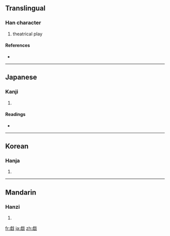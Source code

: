 {{also|戯|戲}}
==Translingual==

===Han character===
{{Han char|rn=62|rad=戈|as=11|sn=15|four=|canj=卜一戈 (YMI)}}

# theatrical play

====References====
* {{Han ref|kx=0414.130|hdz=21411.100|uh=6231|ud=25137}}

----

==Japanese==

===Kanji===
{{ja-kanji|grade=|rs=戈11}}

# {{defn|Japanese|sort=戈11}}

====Readings====
* {{ja-readings|on=[[ぎ]] (gi), [[き]] (ki)|kun=[[たわむれる]] (tawamureru), [[たわむれ]] (tawamure)}}

----

==Korean==

===Hanja===
{{ko-hanja|hangeul=[[희]], [[휘]]|eumhun=|rv=hui, hwi|mr=hŭi, hwi|y=huy, hwi}}

# {{defn|Korean|sort=戈11}}

----

==Mandarin==

===Hanzi===
{{cmn-hanzi|sim=戏|pin=[[xì]] ([[xi4]])|wg=hsi<sup>4</sup>}}

# {{defn|Mandarin|sort=戈11}}

[[fr:戱]]
[[ja:戱]]
[[zh:戱]]